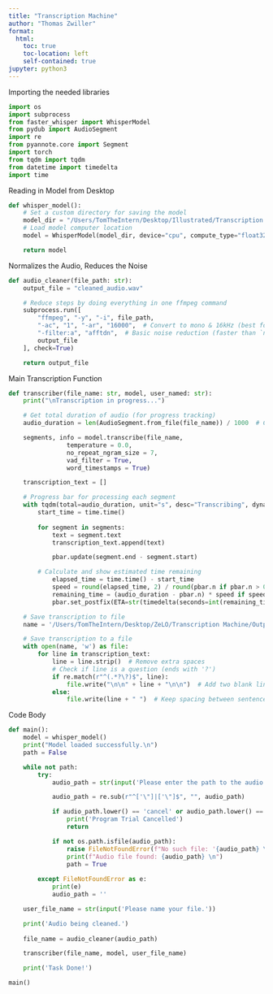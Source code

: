 ```yaml
---
title: "Transcription Machine"
author: "Thomas Zwiller"
format:
  html:
    toc: true
    toc-location: left
    self-contained: true
jupyter: python3
---
```


Importing the needed libraries
```python
import os
import subprocess
from faster_whisper import WhisperModel
from pydub import AudioSegment
import re
from pyannote.core import Segment
import torch
from tqdm import tqdm
from datetime import timedelta
import time
```

Reading in Model from Desktop
```python
def whisper_model(): 
    # Set a custom directory for saving the model
    model_dir = "/Users/TomTheIntern/Desktop/Illustrated/Transcription Machine/models--Systran--faster-whisper-large-v3/snapshots/edaa852ec7e145841d8ffdb056a99866b5f0a478"
    # Load model computer location
    model = WhisperModel(model_dir, device="cpu", compute_type="float32")

    return model
```

Normalizes the Audio, Reduces the Noise
```python
def audio_cleaner(file_path: str):
    output_file = "cleaned_audio.wav"

    # Reduce steps by doing everything in one ffmpeg command
    subprocess.run([
        "ffmpeg", "-y", "-i", file_path,
        "-ac", "1", "-ar", "16000",  # Convert to mono & 16kHz (best for Whisper)
        "-filter:a", "afftdn",  # Basic noise reduction (faster than `noisereduce`)
        output_file
    ], check=True)

    return output_file
```

Main Transcription Function
```python
def transcriber(file_name: str, model, user_named: str): 
    print("\nTranscription in progress...")

    # Get total duration of audio (for progress tracking)
    audio_duration = len(AudioSegment.from_file(file_name)) / 1000  # Convert ms to seconds

    segments, info = model.transcribe(file_name,
                temperature = 0.0,
                no_repeat_ngram_size = 7, 
                vad_filter = True, 
                word_timestamps = True)  

    transcription_text = []

    # Progress bar for processing each segment
    with tqdm(total=audio_duration, unit="s", desc="Transcribing", dynamic_ncols=True, leave=True) as pbar:
        start_time = time.time()
    
        for segment in segments:
            text = segment.text
            transcription_text.append(text)

            pbar.update(segment.end - segment.start)

        # Calculate and show estimated time remaining
            elapsed_time = time.time() - start_time
            speed = round(elapsed_time, 2) / round(pbar.n if pbar.n > 0 else 0, 2)
            remaining_time = (audio_duration - pbar.n) * speed if speed > 0 else 0
            pbar.set_postfix(ETA=str(timedelta(seconds=int(remaining_time))))

    # Save transcription to file
    name = '/Users/TomTheIntern/Desktop/ZeLO/Transcription Machine/Output/' + user_named + '.txt'

    # Save transcription to a file
    with open(name, 'w') as file:
        for line in transcription_text:
            line = line.strip()  # Remove extra spaces
            # Check if line is a question (ends with '?')
            if re.match(r"^(.*?\?)$", line):  
                file.write("\n\n" + line + "\n\n")  # Add two blank lines before & after the question
            else:
                file.write(line + " ")  # Keep spacing between sentences
```

Code Body
```python
def main(): 
    model = whisper_model()
    print("Model loaded successfully.\n")
    path = False

    while not path:
        try:
            audio_path = str(input('Please enter the path to the audio file or Cancel to end: \n')).strip()

            audio_path = re.sub(r"^['\"]|['\"]$", "", audio_path) 

            if audio_path.lower() == 'cancel' or audio_path.lower() == 'c':
                print('Program Trial Cancelled')
                return

            if not os.path.isfile(audio_path):
                raise FileNotFoundError(f"No such file: '{audio_path} \n'")
                print(f"Audio file found: {audio_path} \n")
                path = True
        
        except FileNotFoundError as e:
            print(e)
            audio_path = ''

    user_file_name = str(input('Please name your file.'))

    print('Audio being cleaned.')
    
    file_name = audio_cleaner(audio_path)

    transcriber(file_name, model, user_file_name)

    print('Task Done!')

main()
```
